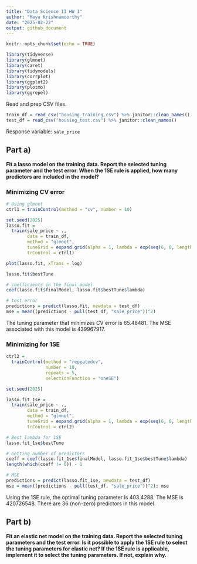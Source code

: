 ```yaml
---
title: "Data Science II HW 1"
author: "Maya Krishnamoorthy"
date: "2025-02-22"
output: github_document
---
```


```r
knitr::opts_chunk$set(echo = TRUE)

library(tidyverse)
library(glmnet)
library(caret)
library(tidymodels)
library(corrplot)
library(ggplot2)
library(plotmo)
library(ggrepel)
```

Read and prep CSV files.

```r
train_df = read_csv("housing_training.csv") %>% janitor::clean_names()
test_df = read_csv("housing_test.csv") %>% janitor::clean_names()
```
Response variable: `sale_price`

## Part a)

**Fit a lasso model on the training data. Report the selected tuning parameter and the test error. When the 1SE rule is applied, how many predictors are included in the model?**

### Minimizing CV error

```r
# Using glmnet
ctrl1 = trainControl(method = "cv", number = 10)

set.seed(2025)
lasso.fit =
  train(sale_price ~ .,
        data = train_df,
        method = "glmnet",
        tuneGrid = expand.grid(alpha = 1, lambda = exp(seq(6, 0, length = 100))),
        trControl = ctrl1)

plot(lasso.fit, xTrans = log)

lasso.fit$bestTune

# coefficients in the final model
coef(lasso.fit$finalModel, lasso.fit$bestTune$lambda)

# test error
predictions = predict(lasso.fit, newdata = test_df)
mse = mean((predictions - pull(test_df, "sale_price"))^2)
```


The tuning parameter that minimizes CV error is 65.48481. The MSE associated with this model is 439967917.

### Minimizing for 1SE

```r
ctrl2 = 
  trainControl(method = "repeatedcv",
               number = 10,
               repeats = 5,
               selectionFunction = "oneSE")

set.seed(2025)

lasso.fit_1se = 
  train(sale_price ~ .,
        data = train_df,
        method = "glmnet",
        tuneGrid = expand.grid(alpha = 1, lambda = exp(seq(6, 0, length = 100))),
        trControl = ctrl2)

# Best lambda for 1SE
lasso.fit_1se$bestTune

# Getting number of predictors
coeff = coef(lasso.fit_1se$finalModel, lasso.fit_1se$bestTune$lambda)
length(which(coeff != 0)) - 1

# MSE
predictions = predict(lasso.fit_1se, newdata = test_df)
mse = mean((predictions - pull(test_df, "sale_price"))^2); mse
```

Using the 1SE rule, the optimal tuning parameter is 403.4288. The MSE is 420726548. There are 36 (non-zero) predictors in this model.

## Part b)

**Fit an elastic net model on the training data. Report the selected tuning parameters and the test error. Is it possible to apply the 1SE rule to select the tuning parameters for elastic net? If the 1SE rule is applicable, implement it to select the tuning parameters. If not, explain why.**




